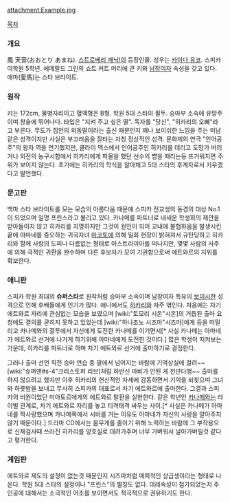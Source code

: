 attachment:Example.jpg

[[목차]]
=== 개요 ===
鳳 天音(おおとり あまね). [[스트로베리 패닉!]]의 등장인물. 성우는 [[카이다 유코]].
스피카 여학원 5학년. 에메랄드 그린의 쇼트 커트 머리에 큰 키와  [[남장여자]] 속성을 갖고 있다. 애마(愛馬)는 스타 브라이트.

=== 원작 === 
키는 172cm, 물병자리이고 혈액형은 B형. 학원 5대 스타의 필두. 승마부 소속에 유망주이며 창술에 뛰어나다. 타입은 "지켜 주고 싶은 딸". 독자를 "당신", "히카리의 오빠"라고 부른다. 무도가 집안의 외동딸이라는 출신 때문인지 꽤나 보이쉬한 느낌을 주는 미남 같은 성격이지만 사실은 부끄러움을 잘타는 자칭 정상적인 성격. 문화제의 연극 "인어공주"의 왕자 역을 연기했지만, 클라이 맥스에서 인어공주인 히카리를 데리고 도망가 버리거나 외전의 농구시합에서 히카리에게 파울을 했던 선수의 뺨을 때리는등 뜨거워지면 주위가 보이지 않는다. 초기에는 히카리의 학식을 알아채고 5대 스타의 후계자로서 키우겠다고 발언했다.

=== 문고판 ===
백마 스타 브라이트를 모는 모습의 아름다움 때문에 스피카 전교생의 동경의 대상 No.1이 되었으며 일명 프린스라고 불리고 있다. 카나메를 파트너로 내세운 학생회의 제안을 받아들이지 않고 히카리를 지명하지만 그것이 원인이 되어 교내에 불협화음을 발생시킨 끝에 아마네를 증오하는 귀국자녀 [[쿠사나기 마코토|마코토]]에 의해 밀회 현장이 밝혀져서 규탄당하고 히카리와 함께 사랑의 도피나 다름없는 형태로 아스트라이아를 떠나지만, 몇몇 사람의 사주에 의해 극적인 귀환을 완수하며 다른 후보자가 모여 기권함으로써 에트와르의 지위를 확보한다.

=== 애니판 ===
스피카 학원 최대의 '''슈퍼스타'''로 원작처럼 승마부 소속이며 남장여자 특유의 [[보이시]]한 성격으로 인해 후배들에게 인기가 많다. 애니에서도 [[코노하나 히카리|히카리]]와 자주 엮인다. 처음에는 차기 에트와르 자리에 관심없는 모습을 보였으며 [wiki:"토모리 시온"시온]의 거듭된 출마 요청에도 결의를 굳히지 못하고 있었는데 [wiki:"하나조노 시즈마"시즈마]에게 등을 떠밀리고 카나메와의 결투에서 자신에게 도전한 카나메를 이기면서[* 사실 카나메는 아마네가 에트와르 선거에 나가게 하기위해 아마네에게 도전한 것이다.] 많은 학생이 지켜보는 가운데, 히카리를 파트너로 하며 차기 에트와르 선거에 출마하기로 결정한다. 
 
그러나 출마 선언 직전 승마 연습 중 말에서 넘어지는 바람에 기억상실에 걸려~~[wiki:"슈퍼맨#s-4"크리스토퍼 리브]처럼 하반신 마비가 안된 게 천만다행~~ 출마를 하지 않으려고 했지만 이후 히카리의 헌신적인 자세에 감동하면서 기억을 되찾으며 그녀와 하룻밤을 보내고 무사히 스피카의 대표로서 차기 에트와르에 출마한다. 그결과 스피카의 비원이었던 미아토르에게의 에트와르 탈환을 실현한다. 같은 학년인 [[켄죠 카나메|카나메]]와는 라이벌 관계로, 차기 에트와르 자리를 놓고 티격태격 싸우는 사이.[* 사실은 카나메가 아마네를 짝사랑했으며 카나메쪽에서 시비를 거는 이유도 아마네가 자신의 사랑을 알아주지 않기 때문이다.] 드라마 CD에서는 몸무게를 줄이기 위해 노력하는 바람에 그 부작용으로 신체검사때 쓰러진 히카리를 양호실로 데려가주며 너무 가벼워서 날아가버릴것 같다고 평가한다.  

=== 게임판 ===
에트와르 제도의 설정이 없는것 때문인지 시즈마처럼 매력적인 상급생이라는 형태로 나온다. 학원 5대 스타의 설정이나 "프린스"의 별칭도 없다. 데레속성이 첨가되었는지 주인공에 대해서는 소극적인 어조를 보이면서도 적극적으로 권유하기도 한다.
